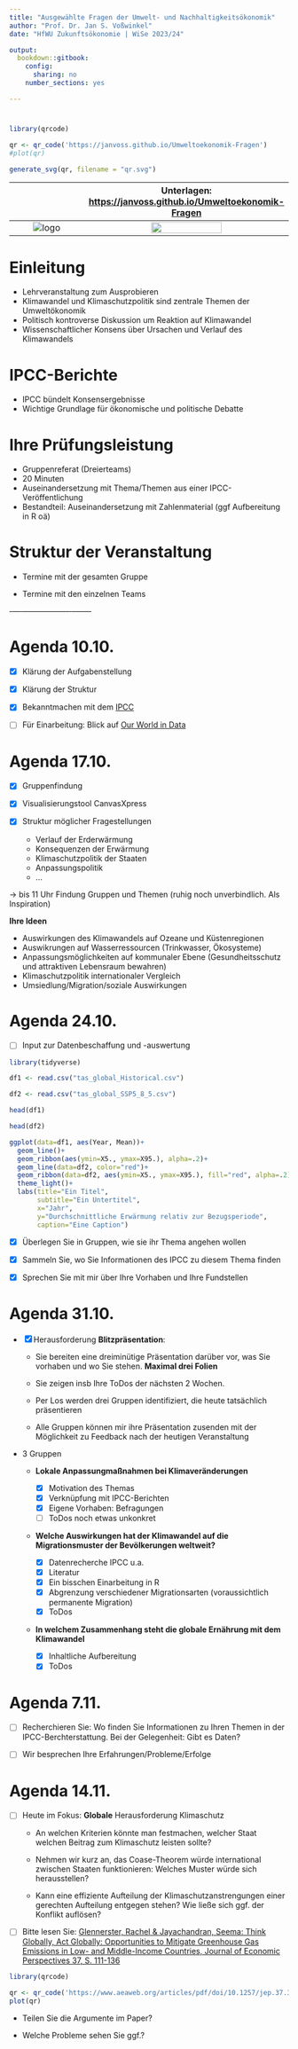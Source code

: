 ```yaml
---
title: "Ausgewählte Fragen der Umwelt- und Nachhaltigkeitsökonomik"
author: "Prof. Dr. Jan S. Voßwinkel"
date: "HfWU Zukunftsökonomie | WiSe 2023/24"

output:
  bookdown::gitbook:
    config:
      sharing: no
    number_sections: yes

---
```


#  {-}

```r
library(qrcode)

qr <- qr_code('https://janvoss.github.io/Umweltoekonomik-Fragen')
#plot(qr)

generate_svg(qr, filename = "qr.svg")

```



 ${}$             |  Unterlagen: [https://janvoss.github.io/Umweltoekonomik-Fragen](https://janvoss.github.io/Umweltoekonomik-Fragen)
:-------------------------:|:-------------------------:
![logo](logo.png)  |  ![](qr.svg){width=60% }


# Einleitung

- Lehrveranstaltung zum Ausprobieren
- Klimawandel und Klimaschutzpolitik sind zentrale Themen der Umweltökonomik 
- Politisch kontroverse Diskussion um Reaktion auf Klimawandel 
- Wissenschaftlicher Konsens über Ursachen und Verlauf des Klimawandels

# IPCC-Berichte

- IPCC bündelt Konsensergebnisse
- Wichtige Grundlage für ökonomische und politische Debatte 

# Ihre Prüfungsleistung

- Gruppenreferat (Dreierteams)
- 20 Minuten
- Auseinandersetzung mit Thema/Themen aus einer IPCC-Veröffentlichung 
- Bestandteil: Auseinandersetzung mit Zahlenmaterial (ggf Aufbereitung in R oä)

# Struktur der Veranstaltung 

- Termine mit der gesamten Gruppe

- Termine mit den einzelnen Teams

‐---‐------------------‐--------

# Agenda 10.10. {-}

- [x]  Klärung der Aufgabenstellung

- [x] Klärung der Struktur

- [x] Bekanntmachen mit dem [IPCC](https://www.ipcc.ch/) 

- [ ] Für Einarbeitung: Blick auf [Our World in Data](https://ourworldindata.org/)

# Agenda 17.10. {-}

- [x] Gruppenfindung

- [x] Visualisierungstool CanvasXpress

- [x] Struktur möglicher Fragestellungen  
   - Verlauf der Erderwärmung  
   - Konsequenzen der Erwärmung  
   - Klimaschutzpolitik der Staaten  
   - Anpassungspolitik  
   - $\dots$
   
$\rightarrow$ bis 11 Uhr Findung Gruppen und Themen (ruhig noch unverbindlich. Als Inspiration)

**Ihre Ideen**


- Auswirkungen des Klimawandels auf Ozeane und Küstenregionen 
- Auswikrungen auf Wasserressourcen (Trinkwasser, Ökosysteme)
- Anpassungsmöglichkeiten auf kommunaler Ebene (Gesundheitsschutz und attraktiven Lebensraum bewahren)  
- Klimaschutzpolitik internationaler Vergleich  
- Umsiedlung/Migration/soziale Auswirkungen


# Agenda 24.10. {-}

- [ ] Input zur Datenbeschaffung und -auswertung


```r
library(tidyverse)

df1 <- read.csv("tas_global_Historical.csv")

df2 <- read.csv("tas_global_SSP5_8_5.csv")

head(df1)

head(df2)

ggplot(data=df1, aes(Year, Mean))+
  geom_line()+
  geom_ribbon(aes(ymin=X5., ymax=X95.), alpha=.2)+
  geom_line(data=df2, color="red")+
  geom_ribbon(data=df2, aes(ymin=X5., ymax=X95.), fill="red", alpha=.2)+
  theme_light()+
  labs(title="Ein Titel",
       subtitle="Ein Untertitel",
       x="Jahr",
       y="Durchschnittliche Erwärmung relativ zur Bezugsperiode",
       caption="Eine Caption")
```


- [x] Überlegen Sie in Gruppen, wie sie ihr Thema angehen wollen

- [x] Sammeln Sie, wo Sie Informationen des IPCC zu diesem Thema finden

- [x] Sprechen Sie mit mir über Ihre Vorhaben und Ihre Fundstellen

# Agenda 31.10. {-}

- [x] Herausforderung **Blitzpräsentation**: 

  - Sie bereiten eine dreiminütige Präsentation darüber vor, was Sie vorhaben und wo Sie stehen. **Maximal drei Folien**

  - Sie zeigen insb Ihre ToDos der nächsten 2 Wochen.

  - Per Los werden drei Gruppen identifiziert, die heute tatsächlich präsentieren

  - Alle Gruppen können mir ihre Präsentation zusenden mit der Möglichkeit zu Feedback nach der heutigen Veranstaltung
  
- 3 Gruppen

  - **Lokale Anpassungmaßnahmen bei Klimaveränderungen**
  
    - [x] Motivation des Themas  
    - [x] Verknüpfung mit IPCC-Berichten
    - [x] Eigene Vorhaben: Befragungen
    - [ ] ToDos noch etwas unkonkret
    
  - **Welche Auswirkungen hat der Klimawandel auf die Migrationsmuster der Bevölkerungen weltweit?**
  
    - [x] Datenrecherche IPCC u.a.
    - [x] Literatur
    - [x] Ein bisschen Einarbeitung in R
    - [x] Abgrenzung verschiedener Migrationsarten (voraussichtlich permanente Migration)
    - [x] ToDos 

  - **In welchem Zusammenhang steht die globale Ernährung mit dem Klimawandel**
    - [x] Inhaltliche Aufbereitung
    - [x] ToDos
    
# Agenda 7.11. {-}

- [ ] Recherchieren Sie: Wo finden Sie Informationen zu Ihren Themen in der IPCC-Berchterstattung. Bei der Gelegenheit: Gibt es Daten?

- [ ] Wir besprechen Ihre Erfahrungen/Probleme/Erfolge

# Agenda 14.11. {-}

- [ ] Heute im Fokus: **Globale** Herausforderung Klimaschutz

  - An welchen Kriterien könnte man festmachen, welcher Staat welchen Beitrag zum Klimaschutz leisten sollte?

  - Nehmen wir kurz an, das Coase-Theorem würde international zwischen Staaten  funktionieren: Welches Muster würde sich herausstellen?

  - Kann eine effiziente Aufteilung der Klimaschutzanstrengungen einer gerechten Aufteilung entgegen stehen? Wie ließe sich ggf. der Konflikt auflösen?

- [ ] Bitte lesen Sie: [Glennerster, Rachel & Jayachandran, Seema: Think Globally, Act Globally: Opportunities to Mitigate Greenhouse Gas Emissions in Low- and Middle-Income Countries, Journal of Economic Perspectives 37, S. 111-136](https://www.aeaweb.org/articles/pdf/doi/10.1257/jep.37.3.111)

```r
library(qrcode)

qr <- qr_code('https://www.aeaweb.org/articles/pdf/doi/10.1257/jep.37.3.111')
plot(qr)

```

  - Teilen Sie die Argumente im Paper? 
  
  - Welche Probleme sehen Sie ggf.? 
